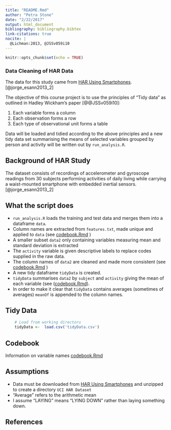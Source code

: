 ```yaml
---
title: "README.Rmd"
author: "Petra Stone"
date: "2/22/2017"
output: html_document
bibliography: bibliography.bibtex
link-citations: true
nocite: | 
  @Lichman:2013, @JSSv059i10
---
```


```r
knitr::opts_chunk$set(echo = TRUE)
```

### Data Cleaning of HAR Data

The data for this study came from [HAR Using Smartphones](http://archive.ics.uci.edu/ml/datasets/Human+Activity+Recognition+Using+Smartphones). [@jorge_esann2013_2]

The objective of this course project is to use the principles of "Tidy data" as outlined in Hadley Wickham's paper [@@JSSv059i10]:

 1. Each variable forms a column
 2. Each observation forms a row
 3. Each type of observational unit forms a table
 
Data will be loaded and tidied according to the above principles and a new tidy data set summarising the means of selected variables grouped by person and activity will be written out by `run_analysis.R`.
 
## Background of HAR Study
The dataset consists of recordings of accelerometer and gyroscope readings from 30 subjects performing activities of daily living while carrying a waist-mounted smartphone with embedded inertial sensors. [@jorge_esann2013_2]

## What the script does
* `run_analysis.R` loads the training and test data and merges them into a dataframe `data`.
* Column names are extracted from `features.txt`, made unique and applied to `data`  (see [codebook.Rmd](codebook.Rmd) )
* A smaller subset `data2` only containing variables measuring mean and standard deviation is extracted
* The `activity` variable is given descriptive labels to replace codes supplied in the raw data.
* The column names of `data2` are cleaned and made more consistent (see [codebook.Rmd](codebook.Rmd) )
* A new tidy dataframe `tidyData` is created. 
* `tidyData` summarises `data2` by `subject` and `activity` giving the mean of each variable (see ([codebook.Rmd](codebook.Rmd)).
* In order to make it clear that `tidyData` contains averages (sometimes of averages) `meanOf` is appended to the column names.

## Tidy Data
```r
    # Load from working directoru
    tidyData <-  load.csv('tidyData.csv')
```


## Codebook
 Information on variable names [codebook.Rmd](codebook.Rmd)


## Assumptions

* Data must be downloaded from [HAR Using Smartphones](http://archive.ics.uci.edu/ml/datasets/Human+Activity+Recognition+Using+Smartphones) and unzipped to create a directory `UCI HAR Dataset`
* "Average" refers to the arithmetic mean
* I assume "LAYING" means "LYING DOWN" rather than laying something down.


## References
